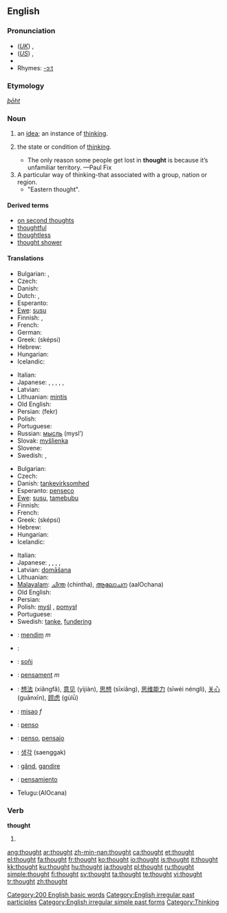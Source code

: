 ==English==

{{rank|take|last|here|138|thought|found|people|still}}

===Pronunciation===
* (''[[Received Pronunciation|UK]]'') {{IPA|/θɔːt/}}, {{SAMPA|/TO:t/}}
* (''[[General American|US]]'') {{IPA|/θɒːt/}}, {{SAMPA|/TQ:t/}}
* {{audio|en-us-thought.ogg|Audio (US)}}
* Rhymes: [[Rhymes:English:-ɔːt|-ɔːt]]

===Etymology===
{{OE.}} ''[[þōht]]''

===Noun===
{{wikipedia}}
{{en-noun}}

# an [[idea]]; an instance of [[think]]ing.
# {{uncountable}} the state or condition of [[think]]ing.
#* The only reason some people get lost in '''thought''' is because it’s unfamiliar territory. —Paul Fix
# A particular way of thinking-that associated with a group, nation or region.
#* "Eastern thought".

====Derived terms====
* [[on second thoughts]]
* [[thoughtful]]
*[[thoughtless]]
*[[thought shower]]

====Translations====
{{trans-top|an idea}}
* Bulgarian: {{t+|bg|мисъл|f|tr=misl|sc=Cyrl}}, {{t+|bg|идея|f|tr=ideja|sc=Cyrl}}
* Czech: {{t-|cs|myšlenka|f}}
* Danish: {{t-|da|tanke|c}}
* Dutch: {{t+|nl|gedachte|f}}, {{t+|nl|idee|n}}
* Esperanto: {{t-|eo|penso|xs=Esperanto}}
* [[Ewe]]: [[susu]]
* Finnish: {{t+|fi|ajatus}}, {{t+|fi|idea}}
* French: {{t+|fr|idée|f}}
* German: {{t+|de|Gedanke|m}}
* Greek: {{t+|el|σκέψη|f|sc=Grek}} (sképsi)
* Hebrew: {{he-translation|מחשבה|makhshavá}} {{f}}
* Hungarian: {{t+|hu|gondolat}}
* Icelandic: {{t+|is|hugmynd|f}}
{{trans-mid}}
* Italian: {{t+|it|idea|f}}
* Japanese: {{t-|ja|考え|tr=kangae|sc=Jpan}}, {{t+|ja|意見|tr=iken|sc=Jpan}}, {{t|ja|考慮|tr=kōryo|sc=Jpan}}, {{t|ja|思考|tr=shikō|sc=Jpan}}, {{t|ja|思索|tr=shisaku|sc=Jpan}}, {{t|ja|意図|tr=ito|sc=Jpan}}
* Latvian: {{t-|lv|doma|f|xs=Latvian}}
* Lithuanian: [[mintis]] {{f}}
* Old English: {{t-|ang|gehygd|n|alt=ġehyġd|xs=Old English}}
* Persian: {{fa-Arab|[[فکر]]}} (fekr)
* Polish: {{t+|pl|myśl|f}}
* Portuguese: {{t+|pt|pensamento|m}}
* Russian: [[мысль]] (mysl’) {{f}}
* Slovak: [[myšlienka]] {{f}}
* Slovene: {{t+|sl|misel|f}}
* Swedish: {{t+|sv|idé}}, {{t+|sv|tanke}}
{{trans-bottom}}

{{trans-top|the state or condition of thinking}}
* Bulgarian: {{t+|bg|размисъл|m|tr=razmisl|sc=Cyrl}}
* Czech: {{t-|cs|myšlení|n}}
* Danish: [[tankevirksomhed]] {{c}}
* Esperanto: [[penseco]]
* [[Ewe]]: [[susu]], [[tamebubu]]
* Finnish: {{t-|fi|ajattelu}}
* French: {{t+|fr|pensée|f}}
* Greek: {{t+|el|σκέψη|f|sc=Grek}} (sképsi)
* Hebrew: {{he-translation|מחשבות|makhshavót}} {{f|p}}
* Hungarian: {{t|hu|gondolkodás}}
* Icelandic: {{t+|is|hugsun|f}}
{{trans-mid}}
* Italian: {{t+|it|pensiero|m}}
* Japanese: {{t|ja|考慮|tr=kōryo|sc=Jpan}}, {{t|ja|思考|tr=shikō|sc=Jpan}}, {{t|ja|思考力|tr=shikōryoku|sc=Jpan}}, {{t|ja|思索|tr=shisaku|sc=Jpan}}, {{t-|ja|考え|tr=kangae|sc=Jpan}}
* Latvian: [[domāšana]] {{f}}
* Lithuanian: {{t+|lt|mąstymas|m|xs=Lithuanian}}
* [[Malayalam]]: [[ചിന്ത]] (chintha), [[ആലോചന]] (aalOchana)
* Old English: {{t-|ang|gehygd|n|alt=ġehyġd|xs=Old English}}
* Persian: {{t+|fa|اندیشه|tr=andishe|sc=fa-Arab|xs=Persian}}
* Polish: [[myśl]] {{f}}, [[pomysł]] {{m}}
* Portuguese: {{t+|pt|pensamento|m}}
* Swedish: [[tanke]], [[fundering]]
{{trans-bottom}}

{{checktrans-top}}
* {{ttbc|Albanian}}: [[mendim]] ''m''
* {{ttbc|Arabic}}: {{Arab|[[فكرة]]}} {{unicode|(fíkra)}} {{f}}
* {{ttbc|Breton}}: [[soñj]] {{m}}
* {{ttbc|Catalan}}: [[pensament]] ''m''
* {{ttbc|Chinese}}: [[想法]] (xiǎngfǎ), [[意见]] (yìjiàn), [[思想]] (sīxiǎng), [[思维能力]] (sīwéi nénglì), [[关心]] (guānxīn), [[顾虑]] (gùlǜ)
* {{ttbc|Croatian}}: [[misao]] ''f''
* {{ttbc|Esperanto}}: [[penso]]
{{checktrans-mid}}
* {{ttbc|Ido}}: [[penso]], [[pensajo]]
* {{ttbc|Korean}}: [[생각]] (saenggak)
* {{ttbc|Romanian}}: [[gând]], [[gandire]]
* {{ttbc|Spanish}}: [[pensamiento]] {{m}}
* Telugu:(AlOcana){{t|te|ఆలోచన|sc=Telu}}
{{checktrans-bottom}}

===Verb===
'''thought'''

# {{past of|think}}
<!--this belongs on the page for "think"====Translations====
{{trans-top|Simple past tense and past participle of think.}}
* Dutch: [[dacht]]
{{trans-bottom}}-->

[[Category:200 English basic words]]
[[Category:English irregular past participles]]
[[Category:English irregular simple past forms]]
[[Category:Thinking]]

[[ang:thought]]
[[ar:thought]]
[[zh-min-nan:thought]]
[[ca:thought]]
[[et:thought]]
[[el:thought]]
[[fa:thought]]
[[fr:thought]]
[[ko:thought]]
[[io:thought]]
[[is:thought]]
[[it:thought]]
[[kk:thought]]
[[ku:thought]]
[[hu:thought]]
[[ja:thought]]
[[pl:thought]]
[[ru:thought]]
[[simple:thought]]
[[fi:thought]]
[[sv:thought]]
[[ta:thought]]
[[te:thought]]
[[vi:thought]]
[[tr:thought]]
[[zh:thought]]